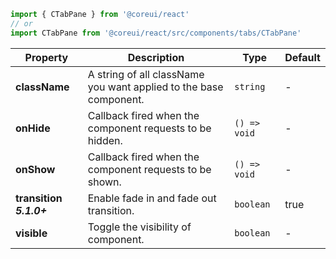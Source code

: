 
```jsx
import { CTabPane } from '@coreui/react'
// or
import CTabPane from '@coreui/react/src/components/tabs/CTabPane'
```

| Property | Description | Type | Default |
| --- | --- | --- | --- |
| **className** | A string of all className you want applied to the base component. | `string` | - |
| **onHide** | Callback fired when the component requests to be hidden. | `() => void` | - |
| **onShow** | Callback fired when the component requests to be shown. | `() => void` | - |
| **transition** **_5.1.0+_** | Enable fade in and fade out transition. | `boolean` | true |
| **visible** | Toggle the visibility of component. | `boolean` | - |
